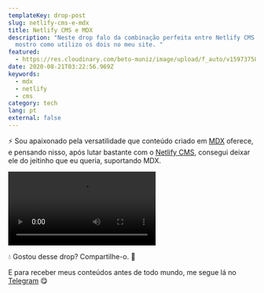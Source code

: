 ```yaml
---
templateKey: drop-post
slug: netlify-cms-e-mdx
title: Netlify CMS e MDX
description: "Neste drop falo da combinação perfeita entre Netlify CMS com MDX e
  mostro como utilizo os dois no meu site. "
featured:
  - https://res.cloudinary.com/beto-muniz/image/upload/f_auto/v1597375895/Text_ndukqo.jpg
date: 2020-08-21T03:22:56.969Z
keywords:
  - mdx
  - netlify
  - cms
category: tech
lang: pt
external: false
---
```


<Drop>

⚡️ Sou apaixonado pela versatilidade que conteúdo criado em [MDX](https://mdxjs.com/) oferece, e pensando nisso, após lutar bastante com o [Netlify CMS](https://www.netlifycms.org/), consegui deixar ele do jeitinho que eu queria, suportando MDX. 

<Video src="<https://res.cloudinary.com/beto-muniz/video/upload/v1597375425/Kapture_2020-08-14_at_0.22.35_gknmpk.mp4>" />

😋 Ficou legal, né? 

</Drop>

<Drop>

💧 Gostou desse drop? Compartilhe-o. 🤩

E para receber meus conteúdos antes de todo mundo, me segue lá no [Telegram](https://bit.ly/betomuniz-drops) 😋

</Drop>